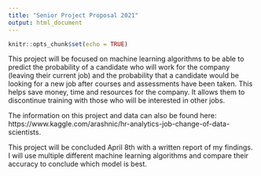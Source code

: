 ```yaml
---
title: "Senior Project Proposal 2021"
output: html_document
---
```


```r
knitr::opts_chunk$set(echo = TRUE)
```

This project will be focused on machine learning algorithms to be able to predict the probability of a candidate who will work for the company (leaving their current job) and the probability that a candidate would be looking for a new job after courses and assessments have been taken. This helps save money, time and resources for the company. It allows them to discontinue training with those who will be interested in other jobs.

The information on this project and data can also be found here: https://www.kaggle.com/arashnic/hr-analytics-job-change-of-data-scientists.

This project will be concluded April 8th with a written report of my findings. I will use multiple different machine learning algorithms and compare their accuracy to conclude which model is best.


